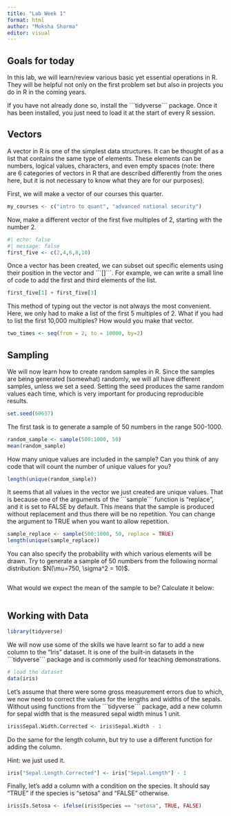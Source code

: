 ```yaml
---
title: "Lab Week 1"
format: html
author: "Moksha Sharma"
editor: visual
---
```


## Goals for today

In this lab, we will learn/review various basic yet essential operations in R. They will be helpful not only on the first problem set but also in projects you do in R in the coming years.

If you have not already done so, install the \`\`\`tidyverse\`\`\` package. Once it has been installed, you just need to load it at the start of every R session.

## Vectors

A vector in R is one of the simplest data structures. It can be thought of as a list that contains the same type of elements. These elements can be numbers, logical values, characters, and even empty spaces (note: there are 6 categories of vectors in R that are described differently from the ones here, but it is not necessary to know what they are for our purposes).

First, we will make a vector of our courses this quarter.

```r
my_courses <- c("intro to quant", "advanced national security")

```

Now, make a different vector of the first five multiples of 2, starting with the number 2.

```r
#| echo: false
#| message: false
first_five <- c(2,4,6,8,10)
```

Once a vector has been created, we can subset out specific elements using their position in the vector and \`\`\`\[\]\`\`\`. For example, we can write a small line of code to add the first and third elements of the list.

```r
first_five[1] + first_five[3]
```

This method of typing out the vector is not always the most convenient. Here, we only had to make a list of the first 5 multiples of 2. What if you had to list the first 10,000 multiples? How would you make that vector.

```r
two_times <- seq(from = 2, to = 10000, by=2)
```

## Sampling

We will now learn how to create random samples in R. Since the samples are being generated (somewhat) randomly, we will all have different samples, unless we set a seed. Setting the seed produces the same random values each time, which is very important for producing reproducible results.

```r
set.seed(60637)

```

The first task is to generate a sample of 50 numbers in the range 500-1000.

```r
random_sample <- sample(500:1000, 50)
mean(random_sample)
```

How many unique values are included in the sample? Can you think of any code that will count the number of unique values for you?

```r

length(unique(random_sample))
```

It seems that all values in the vector we just created are unique values. That is because one of the arguments of the \`\`\`sample\`\`\` function is "replace", and it is set to FALSE by default. This means that the sample is produced without replacement and thus there will be no repetition. You can change the argument to TRUE when you want to allow repetition.

```r
sample_replace <- sample(500:1000, 50, replace = TRUE)
length(unique(sample_replace))
```

You can also specify the probability with which various elements will be drawn. Try to generate a sample of 50 numbers from the following normal distribution: \$N(\\mu=750, \\sigma\^2 = 10)\$.

```r

```

What would we expect the mean of the sample to be? Calculate it below:

```r

```

## Working with Data

```r
library(tidyverse)
```

We will now use some of the skills we have learnt so far to add a new column to the "Iris" dataset. It is one of the built-in datasets in the \`\`\`tidyverse\`\`\` package and is commonly used for teaching demonstrations.

```r
# load the dataset
data(iris)
```

Let's assume that there were some gross measurement errors due to which, we now need to correct the values for the lengths and widths of the sepals. Without using functions from the \`\`\`tidyverse\`\`\` package, add a new column for sepal width that is the measured sepal width minus 1 unit.

```r

iris$Sepal.Width.Corrected <- iris$Sepal.Width - 1
```

Do the same for the length column, but try to use a different function for adding the column.

Hint: we just used it.

```r

iris["Sepal.Length.Corrected"] <- iris["Sepal.Length"] - 1
```

Finally, let's add a column with a condition on the species. It should say "TRUE" if the species is "setosa" and "FALSE" otherwise.

```r

iris$Is.Setosa <- ifelse(iris$Species == "setosa", TRUE, FALSE)
```
